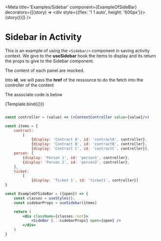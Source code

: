 <!--- Typography.stories.mdx -->


<Meta
    title='Examples/Sidebar'
    component={ExampleOfSideBar}
    decorators={[(story) => <div style={{flex: '1 1 auto', height: '600px'}}>{story()}</div>]}
/>

<!--- This is your Story template function, shown here in React -->


# Sidebar in Activity
This is an example of using the `<Sidebar/>` component in saving activity context.
We give to the **useSidebar** hook the items to display and its return the props to give to the Sidebar component.

The content of each panel are mocked.

Into **id**, we will pass the **href** of the ressource to do the fetch into the controller of the content

The associate code is below

<Preview >
    <Story name="In saving activity context" args={{
        label: 'In saving activity context'
    }}>
        {Template.bind({})}
    </Story>
</Preview>

```jsx

const controller = (value) => (<ContentController value={value}/>)

const items = {
    contract:
        [
            {display: 'Contract A', id: 'contractA', controller},
            {display: 'Contract B', id: 'contractB', controller},
            {display: 'Contract C', id: 'contractC', controller}],
    person: [
        {display: 'Person 1', id: 'person1', controller},
        {display: 'Person 2', id: 'person2', controller},
    ],
    ticket:
        [
            {display: 'Ticket 1', id: 'ticket1', controller}]
}

const ExampleOfSideBar = ({open}) => {
    const classes = useStyles();
    const sidebarProps = useSidebar(items)

    return (
        <div className={classes.root}>
            <SideBar {...sidebarProps} open={open} />
        </div>
    )
}
```


